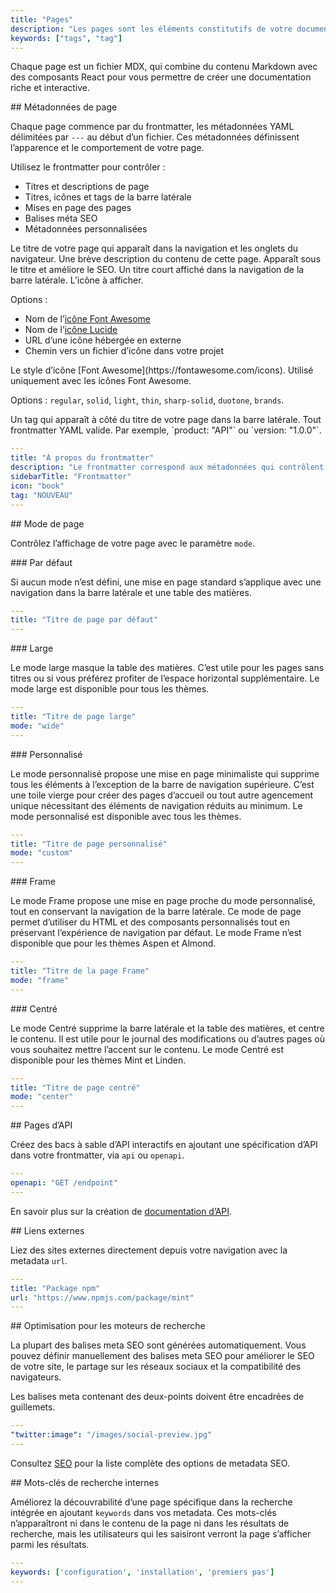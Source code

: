 ```yaml
---
title: "Pages"
description: "Les pages sont les éléments constitutifs de votre documentation"
keywords: ["tags", "tag"]
---
```


Chaque page est un fichier MDX, qui combine du contenu Markdown avec des composants React pour vous permettre de créer une documentation riche et interactive.

<div id="page-metadata">
  ## Métadonnées de page
</div>

Chaque page commence par du frontmatter, les métadonnées YAML délimitées par `---` au début d’un fichier. Ces métadonnées définissent l’apparence et le comportement de votre page.

Utilisez le frontmatter pour contrôler :

* Titres et descriptions de page
* Titres, icônes et tags de la barre latérale
* Mises en page des pages
* Balises méta SEO
* Métadonnées personnalisées

<ResponseField name="title" type="string" required>
  Le titre de votre page qui apparaît dans la navigation et les onglets du navigateur.
</ResponseField>

<ResponseField name="description" type="string">
  Une brève description du contenu de cette page. Apparaît sous le titre et améliore le SEO.
</ResponseField>

<ResponseField name="sidebarTitle" type="string">
  Un titre court affiché dans la navigation de la barre latérale.
</ResponseField>

<ResponseField name="icon" type="string">
  L’icône à afficher.

  Options :

  * Nom de l’[icône Font Awesome](https://fontawesome.com/icons)
  * Nom de l’[icône Lucide](https://lucide.dev/icons)
  * URL d’une icône hébergée en externe
  * Chemin vers un fichier d’icône dans votre projet
</ResponseField>

<ResponseField name="iconType" type="string">
  Le style d’icône [Font Awesome](https://fontawesome.com/icons). Utilisé uniquement avec les icônes Font Awesome.

  Options : `regular`, `solid`, `light`, `thin`, `sharp-solid`, `duotone`, `brands`.
</ResponseField>

<ResponseField name="tag" type="string">
  Un tag qui apparaît à côté du titre de votre page dans la barre latérale.
</ResponseField>

<ResponseField name="<custom>" type="string">
  Tout frontmatter YAML valide. Par exemple, `product: "API"` ou `version: "1.0.0"`.
</ResponseField>

```yaml Example YAML frontmatter wrap
---
title: "À propos du frontmatter"
description: "Le frontmatter correspond aux métadonnées qui contrôlent l'apparence et le comportement de votre page"
sidebarTitle: "Frontmatter"
icon: "book"
tag: "NOUVEAU"
---
```

<div id="page-mode">
  ## Mode de page
</div>

Contrôlez l’affichage de votre page avec le paramètre `mode`.

<div id="default">
  ### Par défaut
</div>

Si aucun mode n’est défini, une mise en page standard s’applique avec une navigation dans la barre latérale et une table des matières.

```yaml
---
title: "Titre de page par défaut"
---
```

<div id="wide">
  ### Large
</div>

Le mode large masque la table des matières. C’est utile pour les pages sans titres ou si vous préférez profiter de l’espace horizontal supplémentaire. Le mode large est disponible pour tous les thèmes.

```yaml
---
title: "Titre de page large"
mode: "wide"
---
```

<div id="custom">
  ### Personnalisé
</div>

Le mode personnalisé propose une mise en page minimaliste qui supprime tous les éléments à l’exception de la barre de navigation supérieure. C’est une toile vierge pour créer des pages d’accueil ou tout autre agencement unique nécessitant des éléments de navigation réduits au minimum. Le mode personnalisé est disponible avec tous les thèmes.

```yaml
---
title: "Titre de page personnalisé"
mode: "custom"
---
```

<div id="frame">
  ### Frame
</div>

Le mode Frame propose une mise en page proche du mode personnalisé, tout en conservant la navigation de la barre latérale. Ce mode de page permet d’utiliser du HTML et des composants personnalisés tout en préservant l’expérience de navigation par défaut. Le mode Frame n’est disponible que pour les thèmes Aspen et Almond.

```yaml
---
title: "Titre de la page Frame"
mode: "frame"
---
```

<div id="center">
  ### Centré
</div>

Le mode Centré supprime la barre latérale et la table des matières, et centre le contenu. Il est utile pour le journal des modifications ou d’autres pages où vous souhaitez mettre l’accent sur le contenu. Le mode Centré est disponible pour les thèmes Mint et Linden.

```yaml
---
title: "Titre de page centré"
mode: "center"
---
```

<div id="api-pages">
  ## Pages d’API
</div>

Créez des bacs à sable d’API interactifs en ajoutant une spécification d’API dans votre frontmatter, via `api` ou `openapi`.

```yaml
---
openapi: "GET /endpoint"
---
```

En savoir plus sur la création de [documentation d’API](/fr/api-playground/overview).

<div id="external-links">
  ## Liens externes
</div>

Liez des sites externes directement depuis votre navigation avec la metadata `url`.

```yaml
---
title: "Package npm"
url: "https://www.npmjs.com/package/mint"
---
```

<div id="search-engine-optimization">
  ## Optimisation pour les moteurs de recherche
</div>

La plupart des balises meta SEO sont générées automatiquement. Vous pouvez définir manuellement des balises meta SEO pour améliorer le SEO de votre site, le partage sur les réseaux sociaux et la compatibilité des navigateurs.

<Note>
  Les balises meta contenant des deux-points doivent être encadrées de guillemets.
</Note>

```yaml
---
"twitter:image": "/images/social-preview.jpg"
---
```

Consultez [SEO](/fr/optimize/seo) pour la liste complète des options de metadata SEO.

<div id="internal-search-keywords">
  ## Mots-clés de recherche internes
</div>

Améliorez la découvrabilité d’une page spécifique dans la recherche intégrée en ajoutant `keywords` dans vos metadata. Ces mots-clés n’apparaîtront ni dans le contenu de la page ni dans les résultats de recherche, mais les utilisateurs qui les saisiront verront la page s’afficher parmi les résultats.

```yaml
---
keywords: ['configuration', 'installation', 'premiers pas']
---
```
